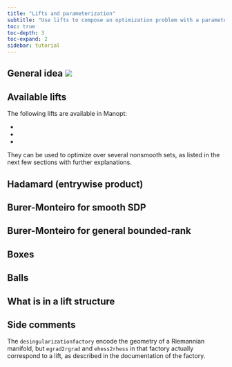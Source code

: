 ```yaml
---
title: "Lifts and parameterization"
subtitle: "Use lifts to compose an optimization problem with a parameterization"
toc: true
toc-depth: 3
toc-expand: 2
sidebar: tutorial
---
```


## General idea ![](images/icon_salute.gif)

## Available lifts

The following lifts are available in Manopt:

* 
* 
* 

They can be used to optimize over several nonsmooth sets, as listed in the next few sections with further explanations.

## Hadamard (entrywise product)

## Burer-Monteiro for smooth SDP

## Burer-Monteiro for general bounded-rank

## Boxes

## Balls


## What is in a lift structure

## Side comments

The `desingularizationfactory` encode the geometry of a Riemannian manifold, but `egrad2rgrad` and `ehess2rhess` in that factory actually correspond to a lift, as described in the documentation of the factory.
